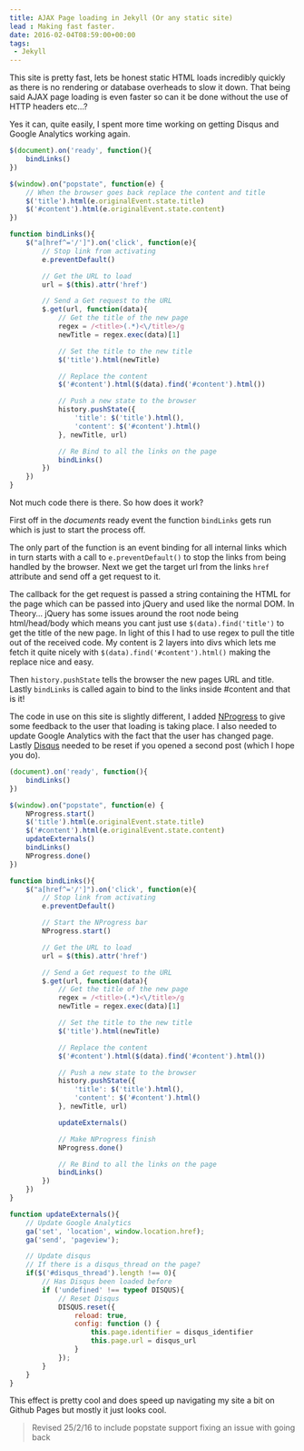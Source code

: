 ```yaml
---
title: AJAX Page loading in Jekyll (Or any static site)
lead : Making fast faster.
date: 2016-02-04T08:59:00+00:00
tags:
 - Jekyll
---
```

This site is pretty fast, lets be honest static HTML loads incredibly quickly as there is no rendering or database overheads to slow it down. That being said AJAX page loading is even faster so can it be done without the use of HTTP headers etc…?

Yes it can, quite easily, I spent more time working on getting Disqus and Google Analytics working again.

```js
$(document).on('ready', function(){
    bindLinks()
})

$(window).on("popstate", function(e) {
    // When the browser goes back replace the content and title
    $('title').html(e.originalEvent.state.title)
    $('#content').html(e.originalEvent.state.content)
})

function bindLinks(){
    $("a[href^='/']").on('click', function(e){
        // Stop link from activating
        e.preventDefault()

        // Get the URL to load
        url = $(this).attr('href')

        // Send a Get request to the URL
        $.get(url, function(data){
            // Get the title of the new page
            regex = /<title>(.*)<\/title>/g
            newTitle = regex.exec(data)[1]

            // Set the title to the new title
            $('title').html(newTitle)

            // Replace the content
            $('#content').html($(data).find('#content').html())

            // Push a new state to the browser
            history.pushState({
                'title': $('title').html(),
                'content': $('#content').html()
            }, newTitle, url)

            // Re Bind to all the links on the page
            bindLinks()
        })
    })
}
```

Not much code there is there. So how does it work?

First off in the _documents_ ready event the function `bindLinks` gets run which is just to start the process off.

The only part of the function is an event binding for all internal links which in turn starts with a call to `e.preventDefault()` to stop the links from being handled by the browser. Next we get the target url from the links `href` attribute and send off a get request to it.

The callback for the get request is passed a string containing the HTML for the page which can be passed into jQuery and used like the normal DOM. In Theory… jQuery has some issues around the root node being html/head/body which means you cant just use `$(data).find('title')` to get the title of the new page. In light of this I had to use regex to pull the title out of the received code. My content is 2 layers into divs which lets me fetch it quite nicely with `$(data).find('#content').html()` making the replace nice and easy.

Then `history.pushState` tells the browser the new pages URL and title. Lastly `bindLinks` is called again to bind to the links inside #content and that is it!

The code in use on this site is slightly different, I added [NProgress](http://ricostacruz.com/nprogress/) to give some feedback to the user that loading is taking place. I also needed to update Google Analytics with the fact that the user has changed page. Lastly [Disqus](https://disqus.com/) needed to be reset if you opened a second post (which I hope you do).

```js
(document).on('ready', function(){
    bindLinks()
})

$(window).on("popstate", function(e) {
    NProgress.start()
    $('title').html(e.originalEvent.state.title)
    $('#content').html(e.originalEvent.state.content)
    updateExternals()
    bindLinks()
    NProgress.done()
})

function bindLinks(){
    $("a[href^='/']").on('click', function(e){
        // Stop link from activating
        e.preventDefault()

        // Start the NProgress bar
        NProgress.start()

        // Get the URL to load
        url = $(this).attr('href')

        // Send a Get request to the URL
        $.get(url, function(data){
            // Get the title of the new page
            regex = /<title>(.*)<\/title>/g
            newTitle = regex.exec(data)[1]

            // Set the title to the new title
            $('title').html(newTitle)

            // Replace the content
            $('#content').html($(data).find('#content').html())

            // Push a new state to the browser
            history.pushState({
                'title': $('title').html(),
                'content': $('#content').html()
            }, newTitle, url)

            updateExternals()

            // Make NProgress finish
            NProgress.done()

            // Re Bind to all the links on the page
            bindLinks()
        })
    })
}

function updateExternals(){
    // Update Google Analytics
    ga('set', 'location', window.location.href);
    ga('send', 'pageview');

    // Update disqus
    // If there is a disqus_thread on the page?
    if($('#disqus_thread').length !== 0){
        // Has Disqus been loaded before
        if ('undefined' !== typeof DISQUS){
            // Reset Disqus
            DISQUS.reset({
                reload: true,
                config: function () {
                    this.page.identifier = disqus_identifier
                    this.page.url = disqus_url
                }
            });
        }
    }
}
```

This effect is pretty cool and does speed up navigating my site a bit on Github Pages but mostly it just looks cool.

> Revised 25/2/16 to include popstate support fixing an issue with going back
